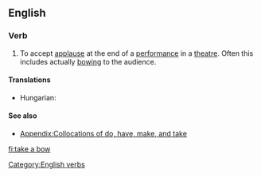 ==English==

===Verb===
{{en-verb|inf=to [[take]] a [[bow]]|takes a bow|taking a bow|took a bow|taken a bow}}

# {{idiom}} To accept [[applause]] at the end of a [[performance]] in a [[theatre]]. Often this includes actually [[bowing]] to the audience.

====Translations====
{{trans-top|to accept applause at the end of a performance}}
* Hungarian: {{t+|hu|meghajol}}
{{trans-mid}}
{{trans-bottom}}

====See also====
*[[Appendix:Collocations of do, have, make, and take]]

[[Category:English verbs]]

[[fi:take a bow]]